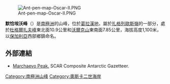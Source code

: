 [[Image:Ant-pen-map-Oscar-II.PNG|thumb]]

'''默恰埃沃峰'''（{{lang-en|Marchaevo Peak}}）是[[南極洲|南極洲]]的山峰，位於[[葛拉漢地|葛拉漢地]]，屬於[[扎格列歐斯嶺|扎格列歐斯嶺]]的一部分，處於[[杜格爾扎夫峰|杜格爾扎夫峰]]東北面10.9公里和[[沃爾克山|沃爾克山]]東南面7.85公里，海拔高度1,100米，以[[保加利亞|保加利亞]]西部鄉鎮命名。

{{coord|64|51|21|S|61|52|56|W|display=title}}

==外部連結==
* [https://data.aad.gov.au/aadc/gaz/scar/display_name.cfm?gaz_id=137556 Marchaevo Peak.] {{Wayback|url=https://data.aad.gov.au/aadc/gaz/scar/display_name.cfm?gaz_id=137556 |date=20170922100814 }} SCAR Composite Antarctic Gazetteer.

{{DEFAULTSORT:Marchaevo Peak}}
[[Category:南極洲山峰|Category:南極洲山峰]]
[[Category:奧斯卡二世海岸|Category:奧斯卡二世海岸]]


{{OscarIICoast-geo-stub}}